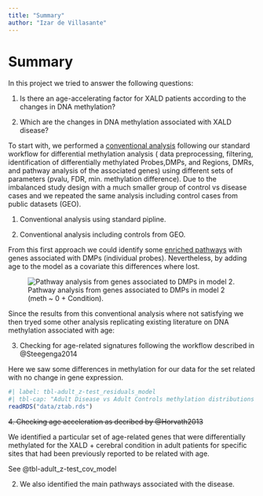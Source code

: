 ```yaml
---
title: "Summary"
author: "Izar de Villasante"
---
```


# Summary

In this project we tried to answer the following questions:

1. Is there an age-accelerating factor for XALD patients according to the changes in DNA methylation?

2. Which are the changes in DNA methylation associated with XALD disease?

To start with, we performed a [conventional analysis]() following our standard workflow for differential methylation analysis ( data preprocessing, filtering, identification of differentially methylated Probes,DMPs, and Regions, DMRs, and pathway analysis of the associated genes) using different sets of parameters (pvalu, FDR, min. methylation difference). Due to the imbalanced study design with a much smaller group of control vs disease cases and we repeated the same analysis including control cases from public datasets (GEO). 

1. Conventional analysis using standard pipline.

2. Conventional analysis including controls from GEO.

From this first approach we could identify some [enriched pathways](standard.qmd#sec-pathway) with genes associated with DMPs (individual probes). Nevertheless, by adding age to the model as a covariate this differences where lost.  

![Pathway analysis from genes associated to DMPs in model 2 (meth \~ 0 +
Condition).](data/pathways_m2_camd-cald.png){alt="Pathway analysis from genes associated to DMPs in model 2."}


Since the results from this conventional analysis where not satisfying we then tryed some other analysis replicating existing literature on DNA methylation associated with age:  

3. Checking for age-related signatures following the workflow described in @Steegenga2014

Here we saw some differences in methylation for our data for the set related with no change in gene expression.

```r
#| label: tbl-adult_z-test_residuals_model
#| tbl-cap: "Adult Disease vs Adult Controls methylation distributions significance test."
readRDS("data/ztab.rds")
```


~~4. Checking age acceleration as decribed by @Horvath2013~~


We identified a particular set of age-related genes that were differentially methylated for the XALD + cerebral condition in adult patients for specific sites that had been previously reported to be related with age.

See @tbl-adult_z-test_cov_model


2. We also identified the main pathways associated with the disease.


